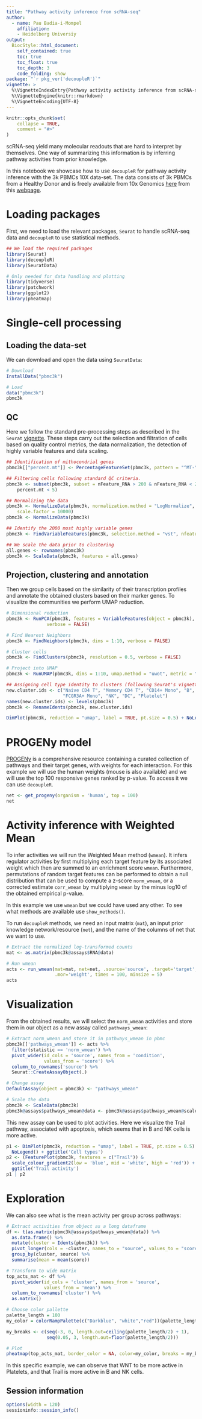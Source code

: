 ```yaml
---
title: "Pathway activity inference from scRNA-seq"
author:
  - name: Pau Badia-i-Mompel
    affiliation:
    - Heidelberg Universiy
output: 
  BiocStyle::html_document:
    self_contained: true
    toc: true
    toc_float: true
    toc_depth: 3
    code_folding: show
package: "`r pkg_ver('decoupleR')`"
vignette: >
  %\VignetteIndexEntry{Pathway activity activity inference from scRNA-seq}
  %\VignetteEngine{knitr::rmarkdown}
  %\VignetteEncoding{UTF-8}
---
```


```r
knitr::opts_chunk$set(
    collapse = TRUE,
    comment = "#>"
)
```

scRNA-seq yield many molecular readouts that are hard to interpret by
themselves. One way of summarizing this information is by inferring pathway
activities from prior knowledge.

In this notebook we showcase how to use `decoupleR` for pathway activity inference
with the 3k PBMCs 10X data-set. The data consists of 3k PBMCs from a Healthy
Donor and is freely available from 10x Genomics 
[here](https://cf.10xgenomics.com/samples/cell/pbmc3k/pbmc3k_filtered_gene_bc_matrices.tar.gz)
from this [webpage](https://support.10xgenomics.com/single-cell-gene-expression/datasets/1.1.0/pbmc3k).

# Loading packages
First, we need to load the relevant packages, `Seurat` to handle scRNA-seq data
and `decoupleR` to use statistical methods.

```r
## We load the required packages
library(Seurat)
library(decoupleR)
library(SeuratData)

# Only needed for data handling and plotting
library(tidyverse)
library(patchwork)
library(ggplot2)
library(pheatmap)
```

# Single-cell processing

## Loading the data-set
We can download and open the data using `SeuratData`:
```r
# Download
InstallData("pbmc3k")

# Load
data("pbmc3k")
pbmc3k
```

## QC
Here we follow the standard pre-processing steps as described in the `Seurat` [vignette](https://satijalab.org/seurat/articles/pbmc3k_tutorial.html). These
steps carry out the selection and filtration of cells based on quality control
metrics, the data normalization, the detection of highly variable features and
data scaling.

```r
## Identification of mithocondrial genes
pbmc3k[["percent.mt"]] <- PercentageFeatureSet(pbmc3k, pattern = "^MT-")

## Filtering cells following standard QC criteria.
pbmc3k <- subset(pbmc3k, subset = nFeature_RNA > 200 & nFeature_RNA < 2500 & 
    percent.mt < 5)

## Normalizing the data
pbmc3k <- NormalizeData(pbmc3k, normalization.method = "LogNormalize", 
    scale.factor = 10000)
pbmc3k <- NormalizeData(pbmc3k)

## Identify the 2000 most highly variable genes
pbmc3k <- FindVariableFeatures(pbmc3k, selection.method = "vst", nfeatures = 2000)

## We scale the data prior to clustering
all.genes <- rownames(pbmc3k)
pbmc3k <- ScaleData(pbmc3k, features = all.genes)
```

## Projection, clustering and annotation
Then we group cells based on the similarity of their transcription profiles and
annotate the obtained clusters based on their marker genes.
To visualize the communities we perform UMAP reduction.

```r
# Dimensional reduction
pbmc3k <- RunPCA(pbmc3k, features = VariableFeatures(object = pbmc3k), 
               verbose = FALSE)

# Find Nearest Neighbors
pbmc3k <- FindNeighbors(pbmc3k, dims = 1:10, verbose = FALSE)

# Cluster cells
pbmc3k <- FindClusters(pbmc3k, resolution = 0.5, verbose = FALSE)

# Project into UMAP
pbmc3k <- RunUMAP(pbmc3k, dims = 1:10, umap.method = "uwot", metric = "cosine")

## Assigning cell type identity to clusters (following Seurat's vignette)
new.cluster.ids <- c("Naive CD4 T", "Memory CD4 T", "CD14+ Mono", "B", "CD8 T",
                     "FCGR3A+ Mono", "NK", "DC", "Platelet")
names(new.cluster.ids) <- levels(pbmc3k)
pbmc3k <- RenameIdents(pbmc3k, new.cluster.ids)
```

```r
DimPlot(pbmc3k, reduction = "umap", label = TRUE, pt.size = 0.5) + NoLegend()
```

# PROGENy model
[PROGENy](https://saezlab.github.io/progeny/) is a comprehensive resource
containing a curated collection of pathways and their target genes, with weights
for each interaction. For this example we will use the human weights
(mouse is also available) and we will use the top 100 responsive genes ranked
by p-value. To access it we can use `decoupleR`.

```r
net <- get_progeny(organism = 'human', top = 100)
net
```

# Activity inference with Weighted Mean
To infer activities we will run the Weighted Mean method (`wmean`). It infers
regulator activities by first multiplying each target feature by its associated
weight which then are summed to an enrichment score `wmean`. Furthermore,
permutations of random target features can be performed to obtain a null
distribution that can be used to compute a z-score `norm_wmean`, or a corrected
estimate `corr_wmean` by multiplying `wmean` by the minus log10 of the obtained
empirical p-value.

In this example we use `wmean` but we could have used any other.
To see what methods are available use `show_methods()`.

To run `decoupleR` methods, we need an input matrix (`mat`), an input prior
knowledge network/resource (`net`), and the name of the columns of net that we
want to use.

```r
# Extract the normalized log-transformed counts
mat <- as.matrix(pbmc3k@assays$RNA@data)

# Run wmean
acts <- run_wmean(mat=mat, net=net, .source='source', .target='target',
                  .mor='weight', times = 100, minsize = 5)
acts
```

# Visualization
From the obtained results, we will select the `norm_wmean` activities and store
them in our object as a new assay called `pathways_wmean`:
```r
# Extract norm_wmean and store it in pathways_wmean in pbmc
pbmc3k[['pathways_wmean']] <- acts %>%
  filter(statistic == 'norm_wmean') %>%
  pivot_wider(id_cols = 'source', names_from = 'condition',
              values_from = 'score') %>%
  column_to_rownames('source') %>%
  Seurat::CreateAssayObject(.)

# Change assay
DefaultAssay(object = pbmc3k) <- "pathways_wmean"

# Scale the data
pbmc3k <- ScaleData(pbmc3k)
pbmc3k@assays$pathways_wmean@data <- pbmc3k@assays$pathways_wmean@scale.data
```

This new assay can be used to plot activities. Here we visualize the Trail
pathway, associated with apoptosis, which seems that in B and NK cells is more
active.
```r
p1 <- DimPlot(pbmc3k, reduction = "umap", label = TRUE, pt.size = 0.5) + 
  NoLegend() + ggtitle('Cell types')
p2 <- (FeaturePlot(pbmc3k, features = c("Trail")) & 
  scale_colour_gradient2(low = 'blue', mid = 'white', high = 'red')) +
  ggtitle('Trail activity')
p1 | p2
```

# Exploration
We can also see what is the mean activity per group across pathways:
```r
# Extract activities from object as a long dataframe
df <- t(as.matrix(pbmc3k@assays$pathways_wmean@data)) %>%
  as.data.frame() %>%
  mutate(cluster = Idents(pbmc3k)) %>%
  pivot_longer(cols = -cluster, names_to = "source", values_to = "score") %>%
  group_by(cluster, source) %>%
  summarise(mean = mean(score))

# Transform to wide matrix
top_acts_mat <- df %>%
  pivot_wider(id_cols = 'cluster', names_from = 'source',
              values_from = 'mean') %>%
  column_to_rownames('cluster') %>%
  as.matrix()

# Choose color pallette
palette_length = 100
my_color = colorRampPalette(c("Darkblue", "white","red"))(palette_length)

my_breaks <- c(seq(-3, 0, length.out=ceiling(palette_length/2) + 1),
               seq(0.05, 3, length.out=floor(palette_length/2)))

# Plot
pheatmap(top_acts_mat, border_color = NA, color=my_color, breaks = my_breaks) 
```
In this specific example, we can observe that WNT to be more active in
Platelets, and that Trail is more active in B and NK cells.

## Session information

```r
options(width = 120)
sessioninfo::session_info()
```